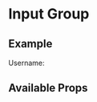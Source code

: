 

<Meta title="Components/InputGroup/Intro" component={InputGroup} />

# Input Group

## Example

<Canvas>
  <InputGroup>
    <InputGroup.Text id="intro username">Username:</InputGroup.Text>
    <Form.Control
      placeholder="Username"
      aria-label="Username"
      aria-describedby="intro username"
    />
  </InputGroup>
</Canvas>

## Available Props

<ArgsTable />
